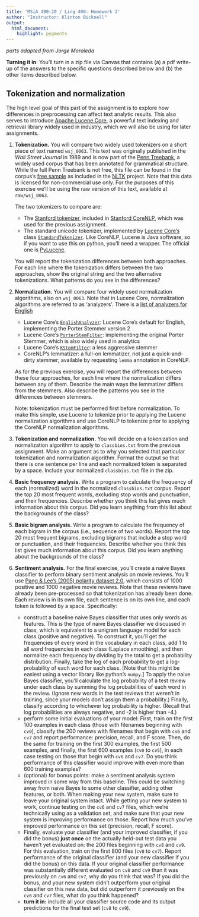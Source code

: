 ```yaml
---
title: 'MSiA 490-20 / Ling 400: Homework 2'
author: "Instructor: Klinton Bicknell"
output:
  html_document:
    highlight: pygments
---
```

_parts adapted from Jorge Moraleda_

**Turning it in**: You'll turn in a zip file via Canvas that contains (a) a pdf write-up of the answers to the specific questions described below and (b) the other items described below.

## Tokenization and normalization
The high level goal of this part of the assignment is to explore how differences in preprocessing can affect text analytic results. This also serves to introduce [Apache Lucene Core](https://lucene.apache.org/core/), a powerful text indexing and retrieval library widely used in industry, which we will also be using for later assignments.

1. **Tokenization.** You will compare two widely used tokenizers on a short piece of text named `wsj_0063`. This text was originally published in the _Wall Street Journal_ in 1989 and is now part of the [Penn Treebank](https://www.cis.upenn.edu/~treebank/), a widely used corpus that has been annotated for grammatical structure. While the full Penn Treebank is not free, this file can be found in the corpus's [free sample](http://www.nltk.org/nltk_data/packages/corpora/treebank.zip) as included in the [NLTK](www.nltk.org) project. Note that this data is licensed for non-commercial use only. For the purposes of this exercise we'll be using the raw version of this text, available at `raw/wsj_0063`.

      The two tokenizers to compare are:

      * The [Stanford tokenizer](http://nlp.stanford.edu/software/tokenizer.shtml), included in [Stanford CoreNLP](http://nlp.stanford.edu/software/corenlp.shtml), which was used for the previous assignment.
      * The standard unicode tokenizer, implemented by [Lucene Core's](https://lucene.apache.org/core/) class [`StandardTokenizer`](http://lucene.apache.org/core/6_2_1/core/org/apache/lucene/analysis/standard/StandardTokenizer.html). Like CoreNLP, Lucene is Java software, so if you want to use this on python, you'll need a wrapper. The official one is [PyLucene](http://lucene.apache.org/pylucene/).

      You will report the tokenization differences between both approaches. For each line where the tokenization differs between the two approaches, show the original string and the two alternative tokenizations. What patterns do you see in the differences?

2. **Normalization.** You will compare four widely used normalization algorithms, also on `wsj_0063`. Note that in Lucene Core, normalization algorithms are referred to as 'analyzers'. There is a [list of analyzers for English](http://lucene.apache.org/core/6_2_1/analyzers-common/org/apache/lucene/analysis/en/package-summary.html)

      * Lucene Core's [`EnglishAnalyzer`](http://lucene.apache.org/core/6_2_1/analyzers-common/org/apache/lucene/analysis/en/EnglishAnalyzer.html): Lucene Core's default for English, implementing the Porter Stemmer version 2
      * Lucene Core's [`PorterStemFilter`](http://lucene.apache.org/core/6_2_1/analyzers-common/org/apache/lucene/analysis/en/PorterStemFilter.html): implementing the original Porter Stemmer, which is also widely used in analytics
      * Lucene Core's [`KStemFilter`](http://lucene.apache.org/core/6_2_1/analyzers-common/org/apache/lucene/analysis/en/KStemFilter.html): a less aggressive stemmer
      * CoreNLP's lemmatizer: a full-on lemmatizer, not just a quick-and-dirty stemmer; available by requesting `lemma` annotation in CoreNLP.
      
      As for the previous exercise, you will report the differences between these four approaches, for each line where the normalization differs between any of them. Describe the main ways the lemmatizer differs from the stemmers. Also describe the patterns you see in the differences between stemmers.
      
      Note: tokenization must be performed first before normalization. To make this simple, use Lucene to tokenize prior to applying the Lucene normalization algorithms and use CoreNLP to tokenize prior to applying the CoreNLP normalization algorithms.
      
3. **Tokenization and normalization.** You will decide on a tokenization and normalization algorithm to apply to `classbios.txt` from the previous assignment. Make an argument as to why you selected that particular tokenization and normalization algorithm. Format the output so that there is one sentence per line and each normalized token is separated by a space. Include your normalized `classbios.txt` file in the zip.

4. **Basic frequency analysis.** Write a program to calculate the frequency of each (normalized) word in the normalized `classbios.txt` corpus. Report the top 20 most frequent words, excluding stop words and punctuation, and their frequencies. Describe whether you think this list gives much information about this corpus. Did you learn anything from this list about the backgrounds of the class?

5. **Basic bigram analysis.** Write a program to calculate the frequency of each bigram in the corpus (i.e., sequence of two words). Report the top 20 most frequent bigrams, excluding bigrams that include a stop word or punctuation, and their frequencies. Describe whether you think this list gives much information about this corpus. Did you learn anything about the backgrounds of the class?

6. **Sentiment analysis.** For the final exercise, you'll create a naive Bayes classifier to perform binary sentiment analysis on movie reviews. You'll use [Pang & Lee's (2005) polarity dataset 2.0](http://www.cs.cornell.edu/people/pabo/movie-review-data/review_polarity.tar.gz), which consists of 1000 positive and 1000 negative movie reviews. Note that these reviews have already been pre-processed so that tokenization has already been done. Each review is in its own file, each sentence is on its own line, and each token is followed by a space. Specifically:

      * construct a baseline naive Bayes classifier that uses only words as features. This is the type of naive Bayes classifier we discussed in class, which is equivalent to a unigram language model for each class (positive and negative). To construct it, you'll get the frequencies of every word in the vocabulary in each class, add 1 to all word frequencies in each class (Laplace smoothing), and then normalize each frequency by dividing by the total to get a probability distribution. Finally, take the log of each probability to get a log-probability of each word for each class. [Note that this might be easiest using a vector library like python's `numpy`.] To apply the naive Bayes classifier, you'll calculate the log probability of a test review under each class by summing the log probabilities of each word in the review. (Ignore new words in the test reviews that weren't in training, since your models don't assign them a probability.) Finally, classify according to whichever log probability is higher. (Recall that log probabilities are always negative, and -2 is higher than -4.)
      * perform some initial evaluations of your model: First, train on the first 100 examples in each class (those with filenames beginning with `cv0`), classify the 200 reviews with filenames that begin with `cv6` and `cv7` and report performance: precision, recall, and F score. Then, do the same for training on the first 300 examples, the first 500 examples, and finally, the first 600 examples (`cv0` to `cv5`), in each case testing on those that begin with `cv6` and `cv7`. Do you think performance of this classifier would improve with even more than 600 training examples?
      * (optional) for bonus points: make a sentiment analysis system improved in some way from this baseline. This could be switching away from naive Bayes to some other classifier, adding other features, or both. When making your new system, make sure to leave your original system intact. While getting your new system to work, continue testing on the `cv6` and `cv7` files, which we're technically using as a validation set, and make sure that your new system is improving performance on those. Report how much you've improved performance on this set (precision, recall, F score).
      * Finally, evaluate your classifier (and your improved classifier, if you did the bonus) **just once** on the actually held-out test data you haven't yet evaluated on: the 200 files beginning with `cv8` and `cv9`. For this evaluation, train on the first 800 files (`cv0` to `cv7`). Report performance of the original classifier (and your new classifier if you did the bonus) on this data. If your original classifier performance was substantially different evaluated on `cv8` and `cv9` than it was previously on `cv6` and `cv7`, why do you think that was? If you did the bonus, and your new system didn't outperform your original classifier on this new data, but did outperform it previously on the `cv6` and `cv7` files, what do you think happened?
      * **turn it in:** include all your classifier source code and its output predictions for the final test set (`cv8` to `cv9`).
